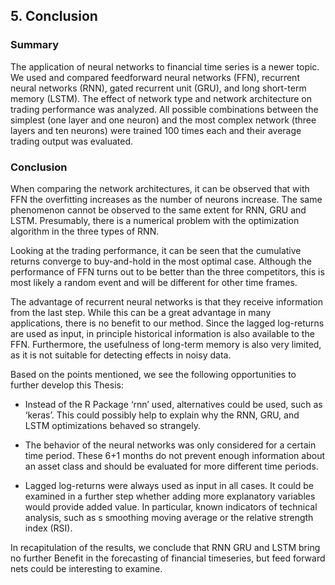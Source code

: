 ## 5. Conclusion {#conclusion}

### Summary

The application of neural networks to financial time series is a newer topic. We used and compared feedforward neural networks (FFN), recurrent neural networks (RNN), gated recurrent unit (GRU), and long short-term memory (LSTM). The effect of network type and network architecture on trading performance was analyzed. All possible combinations between the simplest (one layer and one neuron) and the most complex network (three layers and ten neurons) were trained 100 times each and their average trading output was evaluated.

### Conclusion

When comparing the network architectures, it can be observed that with FFN the overfitting increases as the number of neurons increase. The same phenomenon cannot be observed to the same extent for RNN, GRU and LSTM. Presumably, there is a numerical problem with the optimization algorithm in the three types of RNN. 

Looking at the trading performance, it can be seen that the cumulative returns converge to buy-and-hold in the most optimal case. Although the performance of FFN turns out to be better than the three competitors, this is most likely a random event and will be different for other time frames. 

The advantage of recurrent neural networks is that they receive information from the last step. While this can be a great advantage in many applications, there is no benefit to our method. Since the lagged log-returns are used as input, in principle historical information is also available to the FFN. Furthermore, the usefulness of long-term memory is also very limited, as it is not suitable for detecting effects in noisy data. 

Based on the points mentioned, we see the following opportunities to further develop this Thesis:

- Instead of the R Package 'rnn' used, alternatives could be used, such as 'keras'. This could possibly help to explain why the RNN, GRU, and LSTM optimizations behaved so strangely. 

- The behavior of the neural networks was only considered for a certain time period. These 6+1 months do not prevent enough information about an asset class and should be evaluated for more different time periods. 

- Lagged log-returns were always used as input in all cases. It could be examined in a further step whether adding more explanatory variables would provide added value. In particular, known indicators of technical analysis, such as s smoothing moving average or the relative strength index (RSI).



In recapitulation of the results, we conclude that RNN GRU and LSTM bring no further Benefit in the forecasting of financial timeseries, but feed forward nets could be interesting to examine.